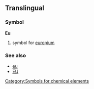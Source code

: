 ==Translingual==
===Symbol===
'''Eu'''
#{{chemistry}} symbol for [[europium]]
===See also===
*[[eu]]
*[[EU]]
[[Category:Symbols for chemical elements]]